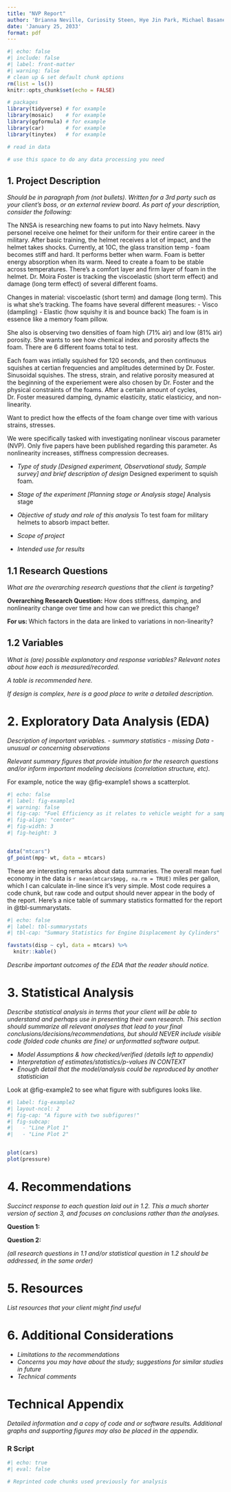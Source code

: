 ---
title: "NVP Report"
author: 'Brianna Neville, Curiosity Steen, Hye Jin Park, Michael Basanese'
date: 'January 25, 2033'
format: pdf
---

```{r}
#| echo: false
#| include: false
#| label: front-matter
#| warning: false
# clean up & set default chunk options
rm(list = ls())
knitr::opts_chunk$set(echo = FALSE)

# packages
library(tidyverse) # for example
library(mosaic)    # for example
library(ggformula) # for example
library(car)       # for example
library(tinytex)   # for example

# read in data 

# use this space to do any data processing you need

```


## 1. Project Description

*Should be in paragraph from (not bullets).  Written for a 3rd party such as your client’s boss, or an external review board.  As part of your description, consider the following:*

The NNSA is researching new foams to put into Navy helmets. 
Navy personel receive one helmet for their uniform for their entire career in the military. After basic training, the helmet receives a lot of impact, and the helmet takes shocks. Currently, at 10C, the glass transition temp - foam becomes stiff and hard. It performs better when warm. Foam is better energy absorption when its warm. Need to create a foam to be stable across temperatures. There's a comfort layer and firm layer of foam in the helmet. Dr. Moira Foster is tracking the viscoelastic (short term effect) and damage (long term effect) of several different foams.

Changes in material: viscoelastic (short term) and damage (long term). This is what she's tracking. The foams have several different measures:
 - Visco (dampling)
 - Elastic (how squishy it is and bounce back)
The foam is in essence like a memory foam pillow.

She also is observing two densities of foam high (71% air) and low (81% air) porosity. She wants to see how chemical index and porosity affects the foam. There are 6 different foams total to test.

Each foam was intially squished for 120 seconds, and then continuous squishes at certian frequencies and amplitudes determined by Dr. Foster. Sinusoidal squishes. The stress, strain, and relative porosity measured at the beginning of the experiement were also chosen by Dr. Foster and the physical constraints of the foams. After a certain amount of cycles, Dr. Foster measured damping, dynamic elasticity, static elasticicy, and non-linearity.

Want to predict how the effects of the foam change over time with various strains, stresses. 

We were specifically tasked with investigating nonlinear viscous parameter (NVP). Only five papers have been published regarding this parameter. As nonlinearity increases, stiffness compression decreases. 

- *Type of study [Designed experiment, Observational study, Sample survey] and brief description of design*
Designed experiment to squish foam. 


- *Stage of the experiment [Planning stage or Analysis stage]*
Analysis stage

- *Objective of study and role of this analysis*
To test foam for military helmets to absorb impact better.

- *Scope of project*
- *Intended use for results*

## 1.1 Research Questions

*What are the overarching research questions that the client is targeting?*

**Overarching Research Question:** How does stiffness, damping, and nonlinearity change over time and how can we predict this change?  

**For us: **  Which factors in the data are linked to variations in non-linearity?

## 1.2 Variables

*What is (are) possible explanatory and response variables?  Relevant notes about how each is measured/recorded.*

*A table is recommended here. *


*If design is complex, here is a good place to write a detailed description.*

#  2. Exploratory Data Analysis (EDA)

*Description of important variables.*
- *summary statistics*
- *missing Data*
- *unusual or concerning observations*

*Relevant summary figures that provide intuition for the research questions and/or inform important modeling decisions (correlation structure, etc).*

For example, notice the way @fig-example1 shows a scatterplot.

```{r}
#| echo: false
#| label: fig-example1
#| warning: false
#| fig-cap: "Fuel Efficiency as it relates to vehicle weight for a sample of cars."
#| fig-align: "center"
#| fig-width: 3
#| fig-height: 3


data("mtcars")
gf_point(mpg~ wt, data = mtcars)
```

These are interesting remarks about data summaries.  The overall mean fuel economy in the data is `r mean(mtcars$mpg, na.rm = TRUE)` miles per gallon, which I can calculate in-line since it's very simple.  Most code requires a code chunk, but raw code and output should never appear in the body of the report.  Here's a nice table of summary statistics formatted for the report in @tbl-summarystats.

```{r}
#| echo: false
#| label: tbl-summarystats
#| tbl-cap: "Summary Statistics for Engine Displacement by Cylinders"

favstats(disp ~ cyl, data = mtcars) %>%
  knitr::kable()

```

*Describe important outcomes of the EDA that the reader should notice.*

# 3. Statistical Analysis 


*Describe statistical analysis in terms that your client will be able to understand and perhaps use in presenting their own research.  This section should summarize all relevant analyses that lead to your final conclusions/decisions/recommendations, but should NEVER include visible code (folded code chunks are fine) or unformatted software output.*

- *Model Assumptions & how checked/verified (details left to appendix)*
- *Interpretation of estimates/statistics/p-values IN CONTEXT*
- *Enough detail that the model/analysis could be reproduced by another statistician*

Look at @fig-example2 to see what figure with subfigures looks like.

```{r}
#| label: fig-example2
#| layout-ncol: 2
#| fig-cap: "A figure with two subfigures!"
#| fig-subcap:  
#|   - "Line Plot 1"
#|   - "Line Plot 2"


plot(cars)
plot(pressure)
```


# 4. Recommendations 

*Succinct response to each question laid out in 1.2.  This a much shorter version of section 3, and focuses on conclusions rather than the analyses.*

**Question 1:**  

**Question 2:**  

*(all research questions in 1.1 and/or statistical question in 1.2 should be addressed, in the same order)*

# 5. Resources 

*List resources that your client might find useful*

# 6. Additional Considerations

- *Limitations to the recommendations*
- *Concerns you may have about the study; suggestions for similar studies in future*
- *Technical comments*
  

# Technical Appendix  

*Detailed information and a copy of code and or software results.  Additional graphs and supporting figures may also be placed in the appendix.*


### R Script
```{r ref.label=c('front-matter', 'fig-example1','tbl-summarystats', 'fig-example2')}
#| echo: true
#| eval: false

# Reprinted code chunks used previously for analysis
```
